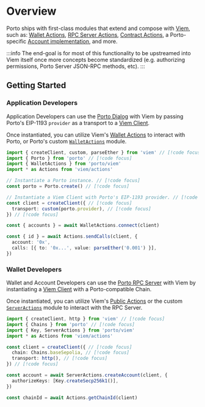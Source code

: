 # Overview

Porto ships with first-class modules that extend and compose with [Viem](https://viem.sh),
such as: [Wallet Actions](#TODO), [RPC Server Actions](#TODO), [Contract Actions](#TODO), a Porto-specific
[Account implementation](#TODO), and more.

:::info
The end-goal is for most of this functionality to be upstreamed into Viem itself once
more concepts become standardized (e.g. authorizing permissions, Porto Server JSON-RPC methods, etc).
:::

## Getting Started

### Application Developers

Application Developers can use the [Porto Dialog](/sdk/api/mode#modedialog) with Viem by passing Porto's EIP-1193 `provider` as
a transport to a [Viem Client](https://viem.sh/docs/clients/intro).

Once instantiated, you can utilize Viem's [Wallet Actions](https://viem.sh/docs/actions/wallet/introduction) to interact with Porto, or Porto's
custom [`WalletActions`](/sdk/viem/WalletActions) module.

```ts twoslash
import { createClient, custom, parseEther } from 'viem' // [!code focus]
import { Porto } from 'porto' // [!code focus]
import { WalletActions } from 'porto/viem' 
import * as Actions from 'viem/actions' 

// Instantiate a Porto instance. // [!code focus]
const porto = Porto.create() // [!code focus]

// Instantiate a Viem Client with Porto's EIP-1193 provider. // [!code focus]
const client = createClient({ // [!code focus]
  transport: custom(porto.provider), // [!code focus]
}) // [!code focus]

const { accounts } = await WalletActions.connect(client)

const { id } = await Actions.sendCalls(client, {
  account: '0x',
  calls: [{ to: '0x...', value: parseEther('0.001') }],
})
```

### Wallet Developers

Wallet and Account Developers can use the [Porto RPC Server](https://porto.sh/rpc-server) with Viem by instantiating
a [Viem Client](https://viem.sh/docs/clients/intro) with a Porto-compatible Chain.

Once instantiated, you can utilize Viem's [Public Actions](https://viem.sh/docs/actions/public/introduction) or the
custom [`ServerActions`](/sdk/viem/ServerActions) module to interact with the RPC Server.

```ts twoslash
import { createClient, http } from 'viem' // [!code focus]
import { Chains } from 'porto' // [!code focus]
import { Key, ServerActions } from 'porto/viem'
import * as Actions from 'viem/actions'

const client = createClient({ // [!code focus]
  chain: Chains.baseSepolia, // [!code focus]
  transport: http(), // [!code focus]
}) // [!code focus]

const account = await ServerActions.createAccount(client, {
  authorizeKeys: [Key.createSecp256k1()],
})

const chainId = await Actions.getChainId(client)
```
